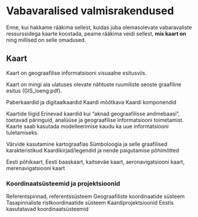 # Vabavaralised valmisrakendused {#valmisrakendused}

Enne, kui hakkame rääkima sellest, kuidas juba olemasolevate vabaravaliste ressurssidega kaarte koostada, peame rääkima veidi sellest, **mis kaart on** ning millised on selle omadused.  


## Kaart

Kaart on geograafilise informatsiooni visuaalne esitusviis.

Kaart on mingi ala ulatuses olevate nähtuste ruumiliste seoste graafiline esitus (GIS_loeng.pdf).

Paberkaardid ja digitaalkaardid
Kaardi mõõtkava
Kaardi komponendid

Kaartide liigid
Erinevad kaardid kui "aknad geograafilisse andmebaasi", toetavad päringuid, analüüse ja geograafilise informatsiooni toimetamist. Kaarte saab kasutada modelleerimise kaudu ka uue informatsiooni tuletamiseks.

Värvide kasutamine kartograafias
Sümboloogia ja selle graafilised karakteristikud
Kaardikirjad/legendid ja nende paigutamise põhimõtted

Eesti põhikaart, Eesti baaskaart, kaitseväe kaart, aeronavigatsiooni kaart, merenavigatsiooni kaart

### Koordinaatsüsteemid ja projektsioonid

Referentspinnad, referentssüsteem
Geograafiliste koordinaatide süsteem
Tasapinnaliste ristkoordinaatide süsteem
Kaardiprojektsioonid
Eestis kasutatavad koordinaatsüsteemid
